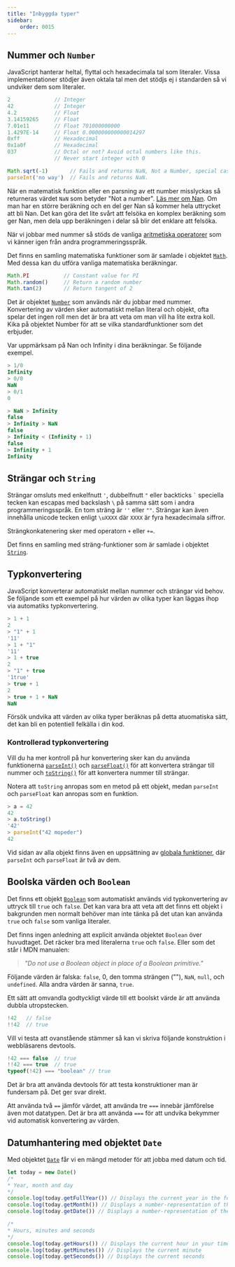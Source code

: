 ```yaml
---
title: "Inbyggda typer" 
sidebar:
    order: 0015
---
```


## Nummer och `Number`

JavaScript hanterar heltal, flyttal och hexadecimala tal som literaler. Vissa implementationer stödjer även oktala tal men det stödjs ej i standarden så vi undviker dem som literaler.

```js
2              // Integer
42             // Integer
4.2            // Float
3.14159265     // Float
7.01e11        // Float 701000000000
1.4297E-14     // Float 0.000000000000014297
0xff           // Hexadecimal
0x1a0f         // Hexadecimal
037            // Octal or not? Avoid octal numbers like this.
               // Never start integer with 0

Math.sqrt(-1)       // Fails and returns NaN, Not a Number, special case.
parseInt('no way')  // Fails and returns NaN.
```

När en matematisk funktion eller en parsning av ett number misslyckas så returneras värdet `NaN` som betyder "Not a number". [Läs mer om Nan](https://developer.mozilla.org/en-US/docs/JavaScript/Reference/Global_Objects/NaN). Om man har en större beräkning och en del ger Nan så kommer hela uttrycket att bli Nan. Det kan göra det lite svårt att felsöka en komplex beräkning som ger Nan, men dela upp beräkningen i delar så blir det enklare att felsöka.

När vi jobbar med nummer så stöds de vanliga [aritmetiska operatorer](https://developer.mozilla.org/en-US/docs/JavaScript/Reference/Operators) som vi känner igen från andra programmeringsspråk.

Det finns en samling matematiska funktioner som är samlade i objektet [`Math`](https://developer.mozilla.org/en/JavaScript/Reference/Global_Objects/Math). Med dessa kan du utföra vanliga matematiska beräkningar.

```js
Math.PI           // Constant value for PI
Math.random()     // Return a random number
Math.tan(2)       // Return tangent of 2
```

Det är objektet [`Number`](https://developer.mozilla.org/en/JavaScript/Reference/Global_Objects/Number) som används när du jobbar med nummer. Konvertering av värden sker automatiskt mellan literal och objekt, ofta spelar det ingen roll men det är bra att veta om man vill ha lite extra koll. Kika på objektet Number för att se vilka standardfunktioner som det erbjuder.

Var uppmärksam på Nan och Infinity i dina beräkningar. Se följande exempel.

```js
> 1/0
Infinity
> 0/0
NaN
> 0/1
0

> NaN > Infinity
false
> Infinity > NaN
false
> Infinity < (Infinity + 1)
false
> Infinity + 1
Infinity
```



## Strängar och `String`

Strängar omsluts med enkelfnutt `'`, dubbelfnutt `"` eller backticks `` ` `` speciella tecken kan escapas med backslash `\` på samma sätt som i andra programmeringsspråk. En tom sträng är `''` eller `""`. Strängar kan även innehålla unicode tecken enligt `\uXXXX` där `XXXX` är fyra hexadecimala siffror.

Strängkonkatenering sker med operatorn `+` eller `+=`.

Det finns en samling med sträng-funktioner som är samlade i objektet [`String`](https://developer.mozilla.org/en/JavaScript/Reference/Global_Objects/String).



## Typkonvertering

JavaScript konverterar automatiskt mellan nummer och strängar vid behov. Se följande som ett exempel på hur värden av olika typer kan läggas ihop via automatiks typkonvertering.

```javascript
> 1 + 1
2
> "1" + 1
'11'
> 1 + "1"
'11'
> 1 + true
2
> "1" + true
'1true'
> true + 1
2
> true + 1 + NaN
NaN
```

Försök undvika att värden av olika typer beräknas på detta atuomatiska sätt, det kan bli en potentiell felkälla i din kod.



### Kontrollerad typkonvertering

Vill du ha mer kontroll på hur konvertering sker kan du använda funktionerna [`parseInt()`](https://developer.mozilla.org/en/JavaScript/Reference/Global_Objects/parseInt) och [`parseFloat()`](https://developer.mozilla.org/en/JavaScript/Reference/Global_Objects/parseFloat) för att konvertera strängar till nummer och [`toString()`](https://developer.mozilla.org/en/JavaScript/Reference/Global_Objects/Number/toString) för att konvertera nummer till strängar.

Notera att `toString` anropas som en metod på ett objekt, medan `parseInt` och `parseFloat` kan anropas som en funktion.

```js
> a = 42
42
> a.toString()
'42'
> parseInt("42 mopeder")
42
```

Vid sidan av alla objekt finns även en uppsättning av [globala funktioner](https://developer.mozilla.org/en-US/docs/Web/JavaScript/Reference/Global_Objects), där `parseInt` och `parseFloat` är två av dem.



## Boolska värden och `Boolean`

Det finns ett objekt [`Boolean`](https://developer.mozilla.org/en/JavaScript/Reference/Global_Objects/Boolean) som automatiskt används vid typkonvertering av uttryck till `true` och `false`. Det kan vara bra att veta att det finns ett objekt i bakgrunden men normalt behöver man inte tänka på det utan kan använda `true` och `false` som vanliga literaler.

Det finns ingen anledning att explicit använda objektet `Boolean` över huvudtaget. Det räcker bra med literalerna `true` och `false`. Eller som det står i MDN manualen:

> *"Do not use a Boolean object in place of a Boolean primitive."*

Följande värden är falska: `false`, 0, den tomma strängen (""), `NaN`, `null`, och `undefined`. Alla andra värden är sanna, `true`.

Ett sätt att omvandla godtyckligt värde till ett boolskt värde är att använda dubbla utropstecken.

```javascript
!42   // false
!!42  // true
```

Vill vi testa att ovanstående stämmer så kan vi skriva följande konstruktion i webbläsarens devtools.

```javascript
!42 === false  // true
!!42 === true  // true
typeof(!42) === "boolean" // true
```

Det är bra att använda devtools för att testa konstruktioner man är fundersam på. Det ger svar direkt.

Att använda två `==` jämför värdet, att använda tre `===` innebär jämförelse även mot datatypen. Det är bra att använda `===` för att undvika bekymmer vid automatisk konvertering av värden.



## Datumhantering med objektet `Date`

Med objektet [`Date`](https://developer.mozilla.org/en-US/docs/JavaScript/Reference/Global_Objects/Date) får vi en mängd metoder för att jobba med datum och tid.

```javascript
let today = new Date()
/*
* Year, month and day
*/
console.log(today.getFullYear()) // Displays the current year in the format YYYY
console.log(today.getMonth()) // Displays a number-representation of the current month, (0-11)
console.log(today.getDate()) // Displays a number-representation of the current day, (1-31)

/*
* Hours, minutes and seconds
*/
console.log(today.getHours()) // Displays the current hour in your timezone, 24h
console.log(today.getMinutes()) // Displays the current minute
console.log(today.getSeconds()) // Displays the current seconds
```
